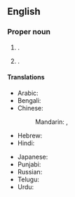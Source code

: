 ==English==
{{wikipedia}}

===Proper noun===
{{en-proper noun}}

# {{place|en|state capital|s/Madhya Pradesh|c/India}}.
# {{place|en|district|s/Madhya Pradesh|c/India|containing the city of the same name}}.

====Translations====
{{trans-top|capital of Madhya Pradesh, India}}
* Arabic: {{t|ar|بْهُوبَال|m}}
* Bengali: {{t|bn|ভোপাল}}
* Chinese:
*: Mandarin: {{t+|cmn|博帕爾|sc=Hani}}, {{t+|cmn|博帕尔|tr=Bópà'ěr|sc=Hani}}
* Hebrew: {{t|he|בופאל}}
* Hindi: {{t+|hi|भोपाल}}
{{trans-mid}}
* Japanese: {{t|ja|ボーパール|tr=Bōpāru}}
* Punjabi: {{t|pa|ਭੋਪਾਲ}}
* Russian: {{t|ru|Бхопа́л|m}}
* Telugu: {{t|te|భోపాల్|sc=Telu}}
* Urdu: {{t|ur|بهوبال|tr=bhōpāl}}
{{trans-bottom}}